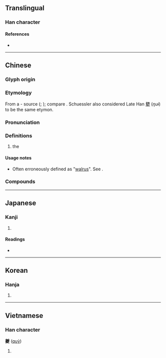 {{character info}}
{{also|夒}}
==Translingual==

===Han character===
{{Han char|rn=35|rad=夊|as=19|sn=22|four=44407|canj=TCHE|ids=⿱丷夒}}

====References====
* {{Han ref|kx=0245.281|dkj=05746|dj=0487.020|hdz=20872.030|uh=5914|ud=22804|bh=C4DC|bd=50396}}

----

==Chinese==
{{zh-forms}}
{{zh-wp|zh|en:Kui (Chinese mythology)}}

===Glyph origin===
{{Han etym}}

===Etymology===
From a {{w|Kam–Sui languages|Kam}}-{{w|Tai languages|Tai}} source ({{zh-ref|Mei, 1980}}; {{zh-ref|Schuessler, 2007}}); compare {{cog|tai-pro|*ɣwaːjᴬ||[[water buffalo]]}} . Schuessler also considered Late Han [[犩]] (''ŋuɨ'') to be the same etymon.

===Pronunciation===
{{zh-pron
|m=kuí
|c=kwai4
|h=pfs=
|md=
|mn=
|w=
|mc=y
|oc=y
|cat=
}}

===Definitions===
{{zh-hanzi}}

# the ''{{w|Kui (Chinese mythology)|Kui}}''

====Usage notes====
* Often erroneously defined as "[[walrus]]". See {{w|Kui (Chinese mythology)#Word|Wikipedia}}.

===Compounds===
{{zh-der|夔峽|一夔已足|夔龍禮樂|夔紋|夔牛|夔夔|夔龍|蟠夔紋|夔門}}

----

==Japanese==

===Kanji===
{{ja-kanji|grade=|rs=夊19}}

# {{rfdef|ja|sort=夊19}}

====Readings====
* {{ja-readings|on=[[き]] (ki), [[ぎ]] (gi)|kun=}}

----

==Korean==

===Hanja===
{{ko-hanja|hangeul=기|rv=gi|mr=ki}}

# {{rfdef|ko|sort=夊19}}

----

==Vietnamese==

===Han character===
'''夔''' ([[quỳ]])

# {{rfdef|vi}}